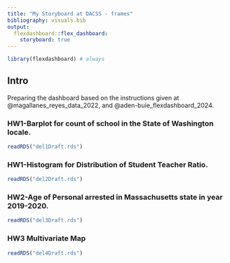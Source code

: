 ```yaml
---
title: "My Storyboard at DACSS - frames"
bibliography: visuals.bib
output: 
  flexdashboard::flex_dashboard:
    storyboard: true
---
```


```r
library(flexdashboard) # always
```

## Intro {.sidebar}

Preparing the dashboard based on the instructions given at @magallanes_reyes_data_2022, and @aden-buie_flexdashboard_2024.

### HW1-Barplot for count of school in the State of Washington locale.

```r
readRDS("del1Draft.rds")
```

### HW1-Histogram for Distribution of Student Teacher Ratio.

```r
readRDS("del2Draft.rds")
```

### HW2-Age of Personal arrested in Massachusetts state in year 2019-2020.

```r
readRDS("del3Draft.rds")
```

### HW3 Multivariate Map

```r
readRDS("del4Draft.rds")
```



### 
